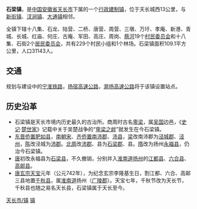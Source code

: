 {{中国乡级行政区|34/11/81/105/000}}
'''石梁镇'''，是[[中华人民共和国|中国]][[安徽省|安徽省]][[天长市|天长市]]下属的一个[[行政建制镇|行政建制镇]]，位于天长城西13公里，与[[新街镇|新街镇]]、[[汊涧镇|汊涧镇]]、[[大通镇|大通镇]]相邻。

全镇下辖十八集、石龙、陆营、二桥、唐营、周营、三墩、万圩、孝庵、新港、青城、长城、红庙、何庄、古庵、军田、高庄、周岗、[[蔡河|蔡河]]19个[[村民委员会|村民委员会]]和十八集、石街2个[[居民委员会|居民委员会]]，共有229个村民小组和1个林场。石梁镇面积109.1平方公里，人口31143人。
==交通==
规划与建设中的[[宁淮铁路|宁淮铁路]]，[[扬宿高速公路|扬宿高速公路]]，[[滁扬高速公路|滁扬高速公路]]将于该镇设置站点。
==历史沿革==
*石梁镇是天长市境内历史最久的古治所。商周时古名[[卑梁|卑梁]]，属[[吴国|吴国]]边邑，《[[史记|史记]]·[[楚世家|楚世家]]》记载中关于吴楚战争的“[[卑梁之衅|卑梁之衅]]”就发生在今石梁镇。
*[[东晋|东晋]][[侨县|侨置]][[肥如县|肥如县]]，[[南朝|南朝]][[南朝宋|宋]]、[[南齐|齐]][[侨郡|侨置]][[南沛郡|南沛郡]]、[[沛县|沛县]]，[[梁_(南朝)|梁]]改南沛郡为[[泾城郡|泾城郡]]、[[泾州|泾州]]，[[陈|陈]]改泾城为[[沛郡|沛郡]]。[[北周|北周]]改[[沛郡|沛郡]]、县为[[石梁郡|石梁郡]]、县。[[隋|隋]]改为扬州[[永福县|永福县]]，仍治今石梁镇。
*[[唐|唐]]初改永福县为[[石梁县|石梁县]]，不久撤销，分别并入[[淮南道|淮南道]][[扬州|扬州]]的[[江都县|江都县]]、[[六合县|六合县]]、[[高邮县|高邮县]]。
*[[唐玄宗|唐玄宗]][[天宝_(唐朝)|天宝]]元年（公元742年），为纪念玄宗李隆基生日，割江都、六合、高邮三县地置[[千秋县|千秋县]]，属[[淮南道|淮南道]]扬州（[[广陵郡|广陵郡]]）。天宝七年，千秋节改为天长节，千秋县也随之易名天长县，石梁镇属于天长至今。

{{天长市行政区划}}
{{安徽行政区划小作品}}
[[Category:滁州市乡镇|天长市/镇]]
[[Category:天长市行政区划|镇]]